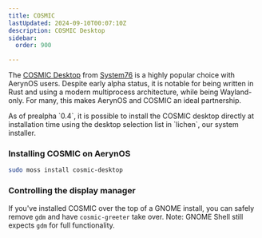 ```yaml
---
title: COSMIC
lastUpdated: 2024-09-10T00:07:10Z
description: COSMIC Desktop
sidebar:
  order: 900

---
```



The [COSMIC Desktop](https://system76.com/cosmic) from [System76](https://system76.org) is a highly popular
choice with AerynOS users. Despite early alpha status, it is notable for being written in Rust and using
a modern multiprocess architecture, while being Wayland-only. For many, this makes AerynOS and COSMIC an
ideal partnership.

<Aside type="tip">
As of prealpha `0.4`, it is possible to install the COSMIC desktop directly at installation time using the
desktop selection list in `lichen`, our system installer.
</Aside>

### Installing COSMIC on AerynOS

```bash
sudo moss install cosmic-desktop
```

### Controlling the display manager

If you've installed COSMIC over the top of a GNOME install, you can safely remove `gdm` and have
`cosmic-greeter` take over. Note: GNOME Shell still expects `gdm` for full functionality.
